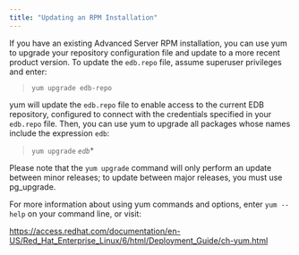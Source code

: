 ---
title: "Updating an RPM Installation"
---

<div id="updating_an_rpm_installation" class="registered_link"></div>

If you have an existing Advanced Server RPM installation, you can use yum to upgrade your repository configuration file and update to a more recent product version. To update the `edb.repo` file, assume superuser privileges and enter:

> `yum upgrade edb-repo`

yum will update the `edb.repo` file to enable access to the current EDB repository, configured to connect with the credentials specified in your `edb.repo` file. Then, you can use yum to upgrade all packages whose names include the expression `edb`:

> `yum upgrade` *`edb`*\*

Please note that the `yum upgrade` command will only perform an update between minor releases; to update between major releases, you must use pg_upgrade.

For more information about using yum commands and options, enter `yum --help` on your command line, or visit:

https://access.redhat.com/documentation/en-US/Red_Hat_Enterprise_Linux/6/html/Deployment_Guide/ch-yum.html